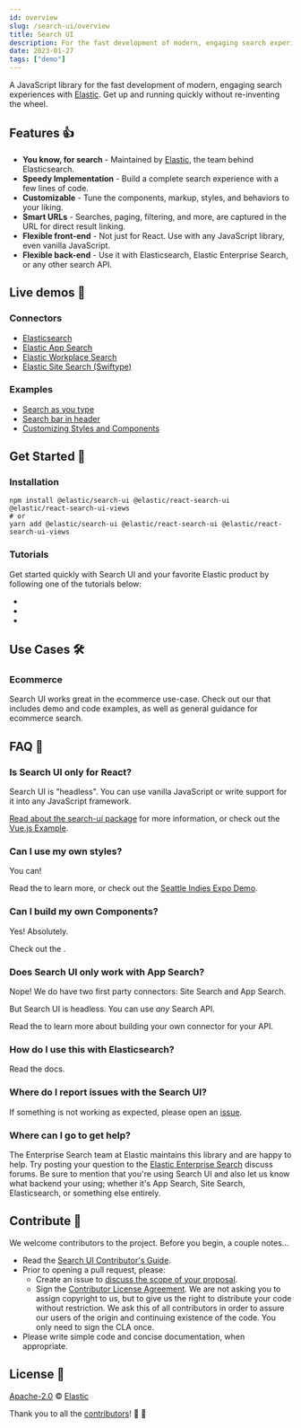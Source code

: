 ```yaml
---
id: overview
slug: /search-ui/overview
title: Search UI
description: For the fast development of modern, engaging search experiences. 🎉
date: 2023-01-27
tags: ["demo"]
---
```


A JavaScript library for the fast development of modern, engaging search experiences with [Elastic](https://www.elastic.co/). Get up and running quickly without re-inventing the wheel.

## Features 👍

- **You know, for search** - Maintained by [Elastic](https://elastic.co), the team behind Elasticsearch.
- **Speedy Implementation** - Build a complete search experience with a few lines of code.
- **Customizable** - Tune the components, markup, styles, and behaviors to your liking.
- **Smart URLs** - Searches, paging, filtering, and more, are captured in the URL for direct result linking.
- **Flexible front-end** - Not just for React. Use with any JavaScript library, even vanilla JavaScript.
- **Flexible back-end** - Use it with Elasticsearch, Elastic Enterprise Search, or any other search API.

## Live demos 👀

### Connectors

- [Elasticsearch](https://codesandbox.io/s/github/elastic/search-ui/tree/main/examples/sandbox?from-embed=&initialpath=/elasticsearch&file=/src/pages/elasticsearch/index.js)
- [Elastic App Search](https://codesandbox.io/s/github/elastic/search-ui/tree/main/examples/sandbox?from-embed=&initialpath=/app-search&file=/src/pages/app-search/index.js)
- [Elastic Workplace Search](https://codesandbox.io/s/github/elastic/search-ui/tree/main/examples/sandbox?from-embed=&initialpath=/workplace-search&file=/src/pages/workplace-search/index.js)
- [Elastic Site Search (Swiftype)](https://codesandbox.io/s/github/elastic/search-ui/tree/main/examples/sandbox?from-embed=&initialpath=/site-search&file=/src/pages/site-search/index.js)

### Examples

- [Search as you type](https://codesandbox.io/s/github/elastic/search-ui/tree/main/examples/sandbox?from-embed=&initialpath=/search-as-you-type&file=/src/pages/search-as-you-type/index.js)
- [Search bar in header](https://codesandbox.io/s/github/elastic/search-ui/tree/main/examples/sandbox?from-embed=&initialpath=/search-bar-in-header&file=/src/pages/search-bar-in-header/index.js)
- [Customizing Styles and Components](https://codesandbox.io/s/github/elastic/search-ui/tree/main/examples/sandbox?from-embed=&initialpath=/customizing-styles-and-html&file=/src/pages/customizing-styles-and-html/index.js)

## Get Started 🌟

### Installation

```
npm install @elastic/search-ui @elastic/react-search-ui @elastic/react-search-ui-views
# or
yarn add @elastic/search-ui @elastic/react-search-ui @elastic/react-search-ui-views
```

### Tutorials

Get started quickly with Search UI and your favorite Elastic product by following one of the tutorials below:

- <DocLink id="tutorials-elasticsearch" text="Elasticsearch" />
- <DocLink id="tutorials-app-search" text="Elastic App Search" />
- <DocLink id="tutorials-workplace-search" text="Elastic Workplace Search" />

## Use Cases 🛠️

### Ecommerce

Search UI works great in the ecommerce use-case. Check out our <DocLink id="solutions-ecommerce" text="ecommerce guide" /> that includes demo and code examples, as well as general guidance for ecommerce search.

## FAQ 🔮

### Is Search UI only for React?

Search UI is "headless". You can use vanilla JavaScript or write support for it into any JavaScript framework.

[Read about the search-ui package](https://github.com/elastic/search-ui/tree/main/packages/search-ui) for more information, or check out the [Vue.js Example](https://github.com/elastic/vue-search-ui-demo).

### Can I use my own styles?

You can!

Read the <DocLink id="guides-customizing-styles-and-html" text="Custom Styles and Layout Guide" /> to learn more, or check out the [Seattle Indies Expo Demo](https://github.com/elastic/seattle-indies-expo-search).

### Can I build my own Components?

Yes! Absolutely.

Check out the <DocLink id="guides-creating-your-own-components" text="Build Your Own Component Guide" />.

### Does Search UI only work with App Search?

Nope! We do have two first party connectors: Site Search and App Search.

But Search UI is headless. You can use _any_ Search API.

Read the <DocLink id="guides-building-a-custom-connector" /> to learn more about building your own connector for your API.

### How do I use this with Elasticsearch?

Read the <DocLink id="api-connectors-elasticsearch" text="Elasticsearch Connector" /> docs.

### Where do I report issues with the Search UI?

If something is not working as expected, please open an [issue](https://github.com/elastic/search-ui/issues/new).

### Where can I go to get help?

The Enterprise Search team at Elastic maintains this library and are happy to help. Try posting your question to the [Elastic Enterprise Search](https://discuss.elastic.co/c/enterprise-search/84) discuss forums. Be sure to mention that you're using Search UI and also let us know what backend your using; whether it's App Search, Site Search, Elasticsearch, or something else entirely.

## Contribute 🚀

We welcome contributors to the project. Before you begin, a couple notes...

- Read the [Search UI Contributor's Guide](https://github.com/elastic/search-ui/blob/main/CONTRIBUTING.md).
- Prior to opening a pull request, please:
  - Create an issue to [discuss the scope of your proposal](https://github.com/elastic/search-ui/issues).
  - Sign the [Contributor License Agreement](https://www.elastic.co/contributor-agreement/). We are not asking you to assign copyright to us, but to give us the right to distribute your code without restriction. We ask this of all contributors in order to assure our users of the origin and continuing existence of the code. You only need to sign the CLA once.
- Please write simple code and concise documentation, when appropriate.

## License 📗

[Apache-2.0](https://github.com/elastic/search-ui/blob/main/LICENSE.txt) © [Elastic](https://github.com/elastic)

Thank you to all the [contributors](https://github.com/elastic/search-ui/graphs/contributors)! 🙏 🙏
